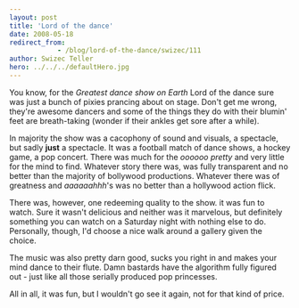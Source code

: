 ```yaml
---
layout: post
title: 'Lord of the dance'
date: 2008-05-18
redirect_from: 
            - /blog/lord-of-the-dance/swizec/111
author: Swizec Teller
hero: ../../../defaultHero.jpg
---
```

You know, for the _Greatest dance show on Earth_ Lord of the dance sure was just a bunch of pixies prancing about on stage. Don't get me wrong, they're awesome dancers and some of the things they do with their blumin' feet are breath-taking (wonder if their ankles get sore after a while).

In majority the show was a cacophony of sound and visuals, a spectacle, but sadly **just** a spectacle. It was a football match of dance shows, a hockey game, a pop concert. There was much for the _oooooo pretty_ and very little for the mind to find. Whatever story there was, was fully transparent and no better than the majority of bollywood productions. Whatever there was of greatness and _aaaaaahhh_'s was no better than a hollywood action flick.

There was, however, one redeeming quality to the show. it was fun to watch. Sure it wasn't delicious and neither was it marvelous, but definitely something you can watch on a Saturday night with nothing else to do. Personally, though, I'd choose a nice walk around a gallery given the choice.

The music was also pretty darn good, sucks you right in and makes your mind dance to their flute. Damn bastards have the algorithm fully figured out - just like all those serially produced pop princesses.

All in all, it was fun, but I wouldn't go see it again, not for that kind of price.